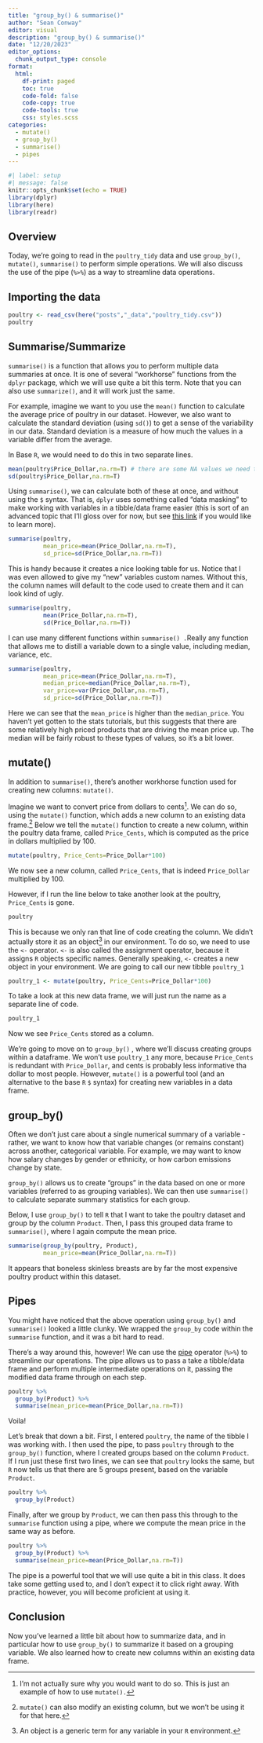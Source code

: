 ```yaml
---
title: "group_by() & summarise()"
author: "Sean Conway"
editor: visual
description: "group_by() & summarise()"  
date: "12/20/2023"
editor_options: 
  chunk_output_type: console
format:
  html:
    df-print: paged
    toc: true
    code-fold: false
    code-copy: true
    code-tools: true
    css: styles.scss
categories:
  - mutate()
  - group_by()
  - summarise()
  - pipes
---
```


```r
#| label: setup
#| message: false
knitr::opts_chunk$set(echo = TRUE)
library(dplyr)
library(here)
library(readr)
```

## Overview

Today, we're going to read in the `poultry_tidy` data and use `group_by()`, `mutate()`, `summarise()` to perform simple operations. We will also discuss the use of the pipe (`%>%`) as a way to streamline data operations.

## Importing the data

```r
poultry <- read_csv(here("posts","_data","poultry_tidy.csv"))
poultry
```

## Summarise/Summarize

`summarise()` is a function that allows you to perform multiple data summaries at once. It is one of several "workhorse" functions from the `dplyr` package, which we will use quite a bit this term. Note that you can also use `summarize()`, and it will work just the same.

For example, imagine we want to you use the `mean()` function to calculate the average price of poultry in our dataset. However, we also want to calculate the standard deviation (using `sd()`) to get a sense of the variability in our data. Standard deviation is a measure of how much the values in a variable differ from the average.

In Base `R`, we would need to do this in two separate lines.

```r
mean(poultry$Price_Dollar,na.rm=T) # there are some NA values we need to ignore
sd(poultry$Price_Dollar,na.rm=T)
```

Using `summarise()`, we can calculate both of these at once, and without using the `$` syntax. That is, `dplyr` uses something called "data masking" to make working with variables in a tibble/data frame easier (this is sort of an advanced topic that I'll gloss over for now, but see [this link](https://dplyr.tidyverse.org/articles/programming.html#data-masking) if you would like to learn more).

```r
summarise(poultry,
          mean_price=mean(Price_Dollar,na.rm=T),
          sd_price=sd(Price_Dollar,na.rm=T))
```

This is handy because it creates a nice looking table for us. Notice that I was even allowed to give my "new" variables custom names. Without this, the column names will default to the code used to create them and it can look kind of ugly.

```r
summarise(poultry,
          mean(Price_Dollar,na.rm=T),
          sd(Price_Dollar,na.rm=T))
```

I can use many different functions within `summarise() .`Really any function that allows me to distill a variable down to a single value, including median, variance, etc.

```r
summarise(poultry,
          mean_price=mean(Price_Dollar,na.rm=T),
          median_price=median(Price_Dollar,na.rm=T),
          var_price=var(Price_Dollar,na.rm=T),
          sd_price=sd(Price_Dollar,na.rm=T))
```

Here we can see that the `mean_price` is higher than the `median_price`. You haven't yet gotten to the stats tutorials, but this suggests that there are some relatively high priced products that are driving the mean price up. The median will be fairly robust to these types of values, so it's a bit lower.

## mutate()

In addition to `summarise()`, there's another workhorse function used for creating new columns: `mutate()`.

Imagine we want to convert price from dollars to cents[^1]. We can do so, using the `mutate()` function, which adds a new column to an existing data frame.[^2] Below we tell the `mutate()` function to create a new column, within the poultry data frame, called `Price_Cents`, which is computed as the price in dollars multiplied by 100.

[^1]: I'm not actually sure why you would want to do so. This is just an example of how to use `mutate().`

[^2]: `mutate()` can also modify an existing column, but we won't be using it for that here.

```r
mutate(poultry, Price_Cents=Price_Dollar*100)
```

We now see a new column, called `Price_Cents`, that is indeed `Price_Dollar` multiplied by 100.

However, if I run the line below to take another look at the poultry, `Price_Cents` is gone.

```r
poultry
```

This is because we only ran that line of code creating the column. We didn't actually store it as an object[^3] in our environment. To do so, we need to use the `<-` operator. `<-` is also called the assignment operator, because it assigns `R` objects specific names. Generally speaking, `<-` creates a new object in your environment. We are going to call our new tibble `poultry_1`

[^3]: An object is a generic term for any variable in your `R` environment.

```r
poultry_1 <- mutate(poultry, Price_Cents=Price_Dollar*100)
```

To take a look at this new data frame, we will just run the name as a separate line of code.

```r
poultry_1
```

Now we see `Price_Cents` stored as a column.

We're going to move on to `group_by()` , where we'll discuss creating groups within a dataframe. We won't use `poultry_1` any more, because `Price_Cents` is redundant with `Price_Dollar`, and cents is probably less informative tha dollar to most people. However, `mutate()` is a powerful tool (and an alternative to the base `R` `$` syntax) for creating new variables in a data frame.

## group_by()

Often we don't just care about a single numerical summary of a variable - rather, we want to know how that variable changes (or remains constant) across another, categorical variable. For example, we may want to know how salary changes by gender or ethnicity, or how carbon emissions change by state.

`group_by()` allows us to create "groups" in the data based on one or more variables (referred to as grouping variables). We can then use `summarise()` to calculate separate summary statistics for each group.

Below, I use `group_by()` to tell `R` that I want to take the poultry dataset and group by the column `Product`. Then, I pass this grouped data frame to `summarise()`, where I again compute the mean price.

```r
summarise(group_by(poultry, Product),
          mean_price=mean(Price_Dollar,na.rm=T))
```

It appears that boneless skinless breasts are by far the most expensive poultry product within this dataset.

## Pipes

You might have noticed that the above operation using `group_by()` and `summarise()` looked a little clunky. We wrapped the `group_by` code within the `summarise` function, and it was a bit hard to read.

There's a way around this, however! We can use the [pipe](https://r4ds.had.co.nz/pipes.html) operator (`%>%`) to streamline our operations. The pipe allows us to pass a take a tibble/data frame and perform multiple intermediate operations on it, passing the modified data frame through on each step.

```r
poultry %>%
  group_by(Product) %>%
  summarise(mean_price=mean(Price_Dollar,na.rm=T))
```

Voila!

Let's break that down a bit. First, I entered `poultry`, the name of the tibble I was working with. I then used the pipe, to pass `poultry` through to the `group_by()` function, where I created groups based on the column `Product`. If I run just these first two lines, we can see that `poultry` looks the same, but `R` now tells us that there are 5 groups present, based on the variable `Product`.

```r
poultry %>%
  group_by(Product)
```

Finally, after we group by `Product`, we can then pass this through to the `summarise` function using a pipe, where we compute the mean price in the same way as before.

```r
poultry %>%
  group_by(Product) %>%
  summarise(mean_price=mean(Price_Dollar,na.rm=T))
```

The pipe is a powerful tool that we will use quite a bit in this class. It does take some getting used to, and I don't expect it to click right away. With practice, however, you will become proficient at using it.

## Conclusion

Now you've learned a little bit about how to summarize data, and in particular how to use `group_by()` to summarize it based on a grouping variable. We also learned how to create new columns within an existing data frame.
